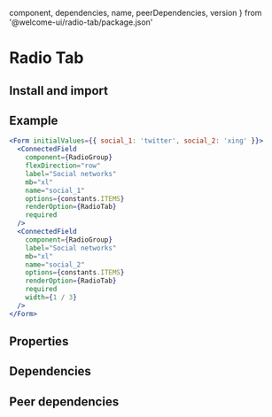 
  component,
  dependencies,
  name,
  peerDependencies,
  version
} from '@welcome-ui/radio-tab/package.json'

# Radio Tab

<tagversion version={version} name={name} />

## Install and import

<usage component={component} name={name} peerDependencies={peerDependencies} />

## Example

```jsx
<Form initialValues={{ social_1: 'twitter', social_2: 'xing' }}>
  <ConnectedField
    component={RadioGroup}
    flexDirection="row"
    label="Social networks"
    mb="xl"
    name="social_1"
    options={constants.ITEMS}
    renderOption={RadioTab}
    required
  />
  <ConnectedField
    component={RadioGroup}
    label="Social networks"
    mb="xl"
    name="social_2"
    options={constants.ITEMS}
    renderOption={RadioTab}
    required
    width={1 / 3}
  />
</Form>
```

## Properties

<props of="RadioTab" propTypes={props.propTypes} />

## Dependencies

<dependencies dependencies={dependencies} />

## Peer dependencies

<dependencies dependencies={peerDependencies} />
